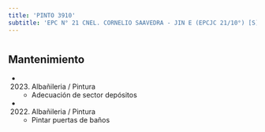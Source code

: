 ```yaml
---
title: 'PINTO 3910'
subtitle: 'EPC N° 21 CNEL. CORNELIO SAAVEDRA - JIN E (EPCJC 21/10°) [S]'
---
```


#


## Mantenimiento

*  (2023) Albañileria / Pintura 
    + Adecuación de sector depósitos

*  (2022) Albañileria / Pintura 
    + Pintar puertas de baños



